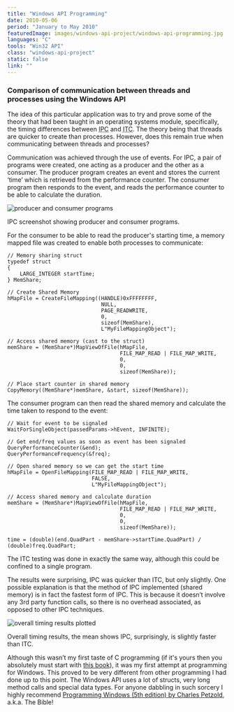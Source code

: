 ```yaml
---
title: "Windows API Programming"
date: 2010-05-06
period: "January to May 2010"
featuredImage: images/windows-api-project/windows-api-programming.jpg
languages: "C"
tools: "Win32 API"
class: "windows-api-project"
static: false
link: ""
---
```



### Comparison of communication between threads and processes using the Windows API

The idea of this particular application was to try and prove some of the theory that had been taught in an operating systems module, 
specifically, the timing differences between <abbr title="Inter-process communication">IPC</abbr> and <abbr title="Inter-thread communication">ITC</abbr>. 
The theory being that threads are quicker to create than processes. However, does this remain true when communicating between threads and processes?

Communication was achieved through the use of events. For IPC, a pair of programs were created, one acting as a producer and the other as 
a consumer. The producer program creates an event and stores the current ‘time’ which is retrieved from the performance counter. The consumer 
program then responds to the event, and reads the performance counter to be able to calculate the duration.

![producer and consumer programs](images/windows-api-project/interprocess-communication.png)
<figcaption>
    <FontAwesomeIcon icon={faCamera} /> IPC screenshot showing producer and consumer programs.
</figcaption>

For the consumer to be able to read the producer's starting time, a memory mapped file was created to enable both processes to communicate:

```
// Memory sharing struct
typedef struct
{
    LARGE_INTEGER startTime;
} MemShare;

// Create Shared Memory
hMapFile = CreateFileMapping((HANDLE)0xFFFFFFFF,
                              NULL, 
                              PAGE_READWRITE, 
                              0, 
                              sizeof(MemShare), 
                              L"MyFileMappingObject");

// Access shared memory (cast to the struct)
memShare = (MemShare*)MapViewOfFile(hMapFile,
                                    FILE_MAP_READ | FILE_MAP_WRITE,
                                    0,
                                    0,
                                    sizeof(MemShare));

// Place start counter in shared memory
CopyMemory((MemShare*)memShare, &start, sizeof(MemShare));
```

The consumer program can then read the shared memory and calculate the time taken to respond to the event:

```
// Wait for event to be signaled
WaitForSingleObject(passedParams->hEvent, INFINITE);

// Get end/freq values as soon as event has been signaled
QueryPerformanceCounter(&end);
QueryPerformanceFrequency(&freq);

// Open shared memory so we can get the start time
hMapFile = OpenFileMapping(FILE_MAP_READ | FILE_MAP_WRITE,
                           FALSE,
                           L"MyFileMappingObject");

// Access shared memory and calculate duration
memShare = (MemShare*)MapViewOfFile(hMapFile,
                                    FILE_MAP_READ | FILE_MAP_WRITE,
                                    0,
                                    0,
                                    sizeof(MemShare));

time = (double)(end.QuadPart - memShare->startTime.QuadPart) / (double)freq.QuadPart; 
```

The ITC testing was done in exactly the same way, although this could be confined to a single program.

The results were surprising, IPC was quicker than ITC, but only slightly. One possible explanation is that the method of IPC implemented (shared memory) 
is in fact the fastest form of IPC. This is because it doesn’t involve any 3rd party function calls, so there is no overhead associated, as opposed to 
other IPC techniques.

![overall timing results plotted](images/windows-api-project/ipc-vs-itc-timings-chart.png)
<figcaption>
    <FontAwesomeIcon icon={faCamera} /> Overall timing results, the mean shows IPC, surprisingly, is slightly faster than ITC.
</figcaption>

Although this wasn’t my first taste of C programming (if it's yours then you absolutely must start with 
[this book](https://www.amazon.co.uk/C-Programming-Language-2nd/dp/0131103628)), it was my first attempt at programming for Windows. This proved to be 
very different from other programming I had done up to this point. The Windows API uses a lot of structs, very long method calls and special data 
types. For anyone dabbling in such sorcery I highly recommend 
[Programming Windows (5th edition) by Charles Petzold](https://www.amazon.co.uk/Programming-Windows%C2%AE-Microsoft-Series/dp/157231995X/ref=sr_1_2?ie=UTF8&qid=1411315058&sr=8-2&keywords=programming+windows), 
a.k.a. The Bible!